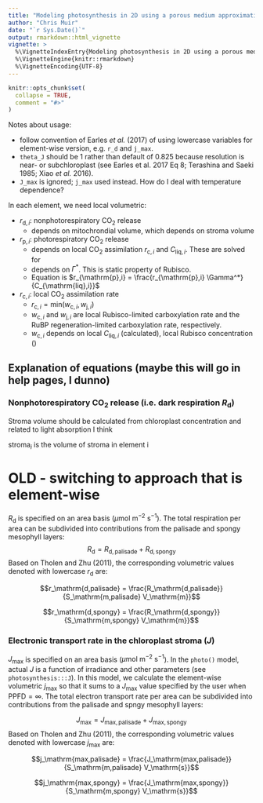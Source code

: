 ```yaml
---
title: "Modeling photosynthesis in 2D using a porous medium approximation"
author: "Chris Muir"
date: "`r Sys.Date()`"
output: rmarkdown::html_vignette
vignette: >
  %\VignetteIndexEntry{Modeling photosynthesis in 2D using a porous medium approximation}
  %\VignetteEngine{knitr::rmarkdown}
  %\VignetteEncoding{UTF-8}
---
```


```r
knitr::opts_chunk$set(
  collapse = TRUE,
  comment = "#>"
)
```

Notes about usage:

- follow convention of Earles *et al.* (2017) of using lowercase variables for element-wise version, e.g. `r_d` and `j_max`.
- `theta_J` should be 1 rather than default of 0.825 because resolution is near- or subchloroplast (see Earles et al. 2017 Eq 8; Terashina and Saeki 1985; Xiao *et al.* 2016).
- `J_max` is ignored; `j_max` used instead. How do I deal with temperature dependence?

In each element, we need local volumetric:

* $r_{\mathrm{d},i}$: nonphotorespiratory CO$_2$ release
  + depends on mitochrondial volume, which depends on stroma volume
* $r_{\mathrm{p},i}$: photorespiratory CO$_2$ release
  + depends on local CO$_2$ assimilation $r_{\mathrm{c},i}$ and $C_{\mathrm{liq},i}$. These are solved for
  + depends on $\Gamma^*$. This is static property of Rubisco.
  + Equation is $r_{\mathrm{p},i} = \frac{r_{\mathrm{p},i} \Gamma^*}{C_{\mathrm{liq},i}}$
* $r_{\mathrm{c},i}$: local CO$_2$ assimilation rate
  + $r_{\mathrm{c},i} = \text{min}(w_{\mathrm{c},i}, w_{\mathrm{j},i})$ 
  + $w_{\mathrm{c},i}$ and $w_{\mathrm{j},i}$ are local Rubisco-limited carboxylation rate and the RuBP regeneration-limited carboxylation rate, respectively.
  + $w_{\mathrm{c},i}$ depends on local $C_{\mathrm{liq},i}$ (calculated), local Rubisco concentration $()$
  
## Explanation of equations (maybe this will go in help pages, I dunno)

### Nonphotorespiratory CO~2~ release (i.e. dark respiration $R_\mathrm{d}$)

Stroma volume should be calculated from chloroplast concentration and related to light absorption I think

$\mathrm{stroma}_i$ is the volume of stroma in element i



# OLD - switching to approach that is element-wise

$R_\mathrm{d}$ is specified on an area basis ($\mu \text{mol}~\text{m}^{-2}~\text{s}^{-1}$). The total respiration per area can be subdivided into contributions from the palisade and spongy mesophyll layers:
$$R_\mathrm{d} = R_\mathrm{d,palisade} + R_\mathrm{d,spongy}$$
Based on Tholen and Zhu (2011), the corresponding volumetric values denoted with lowercase $r_\mathrm{d}$ are: 

$$r_\mathrm{d,palisade} = \frac{R_\mathrm{d,palisade}}{S_\mathrm{m,palisade} V_\mathrm{m}}$$

$$r_\mathrm{d,spongy} = \frac{R_\mathrm{d,spongy}}{S_\mathrm{m,spongy} V_\mathrm{m}}$$

### Electronic transport rate in the chloroplast stroma ($J$)

$J_\mathrm{max}$ is specified on an area basis ($\mu \text{mol}~\text{m}^{-2}~\text{s}^{-1}$). In the `photo()` model, actual $J$ is a function of irradiance and other parameters (see `photosynthesis:::J`). In this model, we calculate the element-wise volumetric $j_\mathrm{max}$ so that it sums to a $J_\mathrm{max}$ value specified by the user when $\mathrm{PPFD} = \infty$. The total electron transport rate per area can be subdivided into contributions from the palisade and spngy mesophyll layers:

$$J_\mathrm{max} = J_\mathrm{max,palisade} + J_\mathrm{max,spongy}$$
Based on Tholen and Zhu (2011), the corresponding volumetric values denoted with lowercase $j_\mathrm{max}$ are: 

$$j_\mathrm{max,palisade} = \frac{J_\mathrm{max,palisade}}{S_\mathrm{m,palisade} V_\mathrm{s}}$$

$$j_\mathrm{max,spongy} = \frac{J_\mathrm{max,spongy}}{S_\mathrm{m,spongy} V_\mathrm{s}}$$

